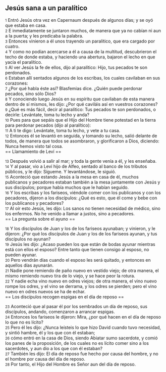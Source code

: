 == Jesús sana a un paralítico ==

{{anchor|1}} <small>1</small> Entró Jesús otra vez en Capernaum después de algunos días; y se oyó que estaba en casa.<br>
{{anchor|2}} <small>2</small> E inmediatamente se juntaron muchos, de manera que ya no cabían ni aun a la puerta; y les predicaba la palabra.<br>
{{anchor|3}} <small>3</small> Entonces vinieron a él unos trayendo un paralítico, que era cargado por cuatro.<br>
{{anchor|4}} <small>4</small> Y como no podían acercarse a él a causa de la multitud, descubrieron el techo de donde estaba, y haciendo una abertura, bajaron el lecho en que yacía el paralítico.<br>
{{anchor|5}} <small>5</small> Al ver Jesús la fe de ellos, dijo al paralítico: Hijo, tus pecados te son perdonados.<br>
{{anchor|6}} <small>6</small> Estaban allí sentados algunos de los escribas, los cuales cavilaban en sus corazones:<br>
{{anchor|7}} <small>7</small> ¿Por qué habla éste así? Blasfemias dice. ¿Quién puede perdonar pecados, sino sólo Dios?<br>
{{anchor|8}} <small>8</small> Y conociendo luego Jesús en su espíritu que cavilaban de esta manera dentro de sí mismos, les dijo: ¿Por qué caviláis así en vuestros corazones?<br>
{{anchor|9}} <small>9</small> ¿Qué es más fácil, decir al paralítico: Tus pecados te son perdonados, o decirle: Levántate, toma tu lecho y anda?<br>
{{anchor|10}} <small>10</small> Pues para que sepáis que el Hijo del Hombre tiene potestad en la tierra para perdonar pecados (dijo al paralítico):<br>
{{anchor|11}} <small>11</small> A ti te digo: Levántate, toma tu lecho, y vete a tu casa.<br>
{{anchor|12}} <small>12</small> Entonces él se levantó en seguida, y tomando su lecho, salió delante de todos, de manera que todos se asombraron, y glorificaron a Dios, diciendo: Nunca hemos visto tal cosa.<br>
== Llamamiento de Leví ==

{{anchor|13}} <small>13</small> Después volvió a salir al mar; y toda la gente venía a él, y les enseñaba.<br>
{{anchor|14}} <small>14</small> Y al pasar, vio a Leví hijo de Alfeo, sentado al banco de los tributos públicos, y le dijo: Sígueme. Y levantándose, le siguió.<br>
{{anchor|15}} <small>15</small> Aconteció que estando Jesús a la mesa en casa de él, muchos publicanos y pecadores estaban también a la mesa juntamente con Jesús y sus discípulos; porque había muchos que le habían seguido.<br>
{{anchor|16}} <small>16</small> Y los escribas y los fariseos, viéndole comer con los publicanos y con los pecadores, dijeron a los discípulos: ¿Qué es esto, que él come y bebe con los publicanos y pecadores?<br>
{{anchor|17}} <small>17</small> Al oír esto Jesús, les dijo: Los sanos no tienen necesidad de médico, sino los enfermos. No he venido a llamar a justos, sino a pecadores.<br>
== La pregunta sobre el ayuno ==

{{anchor|18}} <small>18</small> Y los discípulos de Juan y los de los fariseos ayunaban; y vinieron, y le dijeron: ¿Por qué los discípulos de Juan y los de los fariseos ayunan, y tus discípulos no ayunan?<br>
{{anchor|19}} <small>19</small> Jesús les dijo: ¿Acaso pueden los que están de bodas ayunar mientras está con ellos el esposo? Entre tanto que tienen consigo al esposo, no pueden ayunar.<br>
{{anchor|20}} <small>20</small> Pero vendrán días cuando el esposo les será quitado, y entonces en aquellos días ayunarán.<br>
{{anchor|21}} <small>21</small> Nadie pone remiendo de paño nuevo en vestido viejo; de otra manera, el mismo remiendo nuevo tira de lo viejo, y se hace peor la rotura.<br>
{{anchor|22}} <small>22</small> Y nadie echa vino nuevo en odres viejos; de otra manera, el vino nuevo rompe los odres, y el vino se derrama, y los odres se pierden; pero el vino nuevo en odres nuevos se ha de echar.<br>
== Los discípulos recogen espigas en el día de reposo ==

{{anchor|23}} <small>23</small> Aconteció que al pasar él por los sembrados un día de reposo, sus discípulos, andando, comenzaron a arrancar espigas.<br>
{{anchor|24}} <small>24</small> Entonces los fariseos le dijeron: Mira, ¿por qué hacen en el día de reposo lo que no es lícito?<br>
{{anchor|25}} <small>25</small> Pero él les dijo: ¿Nunca leísteis lo que hizo David cuando tuvo necesidad, y sintió hambre, él y los que con él estaban;<br>
{{anchor|26}} <small>26</small> cómo entró en la casa de Dios, siendo Abiatar sumo sacerdote, y comió los panes de la proposición, de los cuales no es lícito comer sino a los sacerdotes, y aun dio a los que con él estaban?<br>
{{anchor|27}} <small>27</small> También les dijo: El día de reposo fue hecho por causa del hombre, y no el hombre por causa del día de reposo.<br>
{{anchor|28}} <small>28</small> Por tanto, el Hijo del Hombre es Señor aun del día de reposo.<br>
